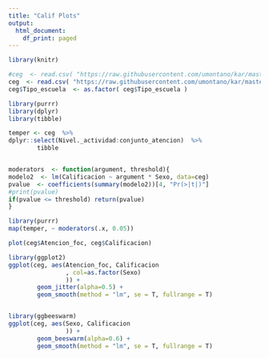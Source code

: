 ```yaml
---
title: "Calif Plots"
output:
  html_document:
    df_print: paged
---
```


```r
library(knitr)
```

```r
#ceg  <- read.csv( "https://raw.githubusercontent.com/umontano/kar/master/cegu.csv")
ceg  <- read.csv( "https://raw.githubusercontent.com/umontano/kar/master/ceguera_mafer.csv")
ceg$Tipo_escuela  <- as.factor( ceg$Tipo_escuela )

library(purrr)
library(dplyr)
library(tibble)

temper <- ceg  %>%
dplyr::select(Nivel._actividad:conjunto_atencion)  %>%
        tibble


moderators  <- function(argument, threshold){
modelo2  <- lm(Calificacion ~ argument * Sexo, data=ceg)
pvalue  <- coefficients(summary(modelo2))[4, "Pr(>|t|)"] 
#print(pvalue)
if(pvalue <= threshold) return(pvalue)
}

library(purrr)
map(temper, ~ moderators(.x, 0.05))

plot(ceg$Atencion_foc, ceg$Calificacion)

library(ggplot2)
ggplot(ceg, aes(Atencion_foc, Calificacion
                , col=as.factor(Sexo)
                )) +
        geom_jitter(alpha=0.5) +
        geom_smooth(method = "lm", se = T, fullrange = T)


library(ggbeeswarm)
ggplot(ceg, aes(Sexo, Calificacion
                )) +
        geom_beeswarm(alpha=0.6) +
        geom_smooth(method = "lm", se = T, fullrange = T)

```

